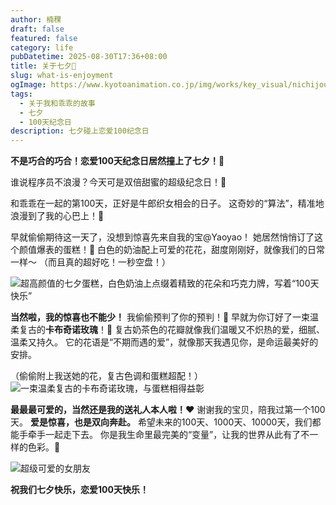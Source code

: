 ```yaml
---
author: 楠稞
draft: false
featured: false
category: life
pubDatetime: 2025-08-30T17:36+08:00
title: 关于七夕🌈
slug: what-is-enjoyment
ogImage: https://www.kyotoanimation.co.jp/img/works/key_visual/nichijou.jpg
tags:
  - 关于我和乖乖的故事
  - 七夕
  - 100天纪念日
description: 七夕碰上恋爱100纪念日
---
```



**不是巧合的巧合！恋爱100天纪念日居然撞上了七夕！💖**

谁说程序员不浪漫？今天可是双倍甜蜜的超级纪念日！🎉

和乖乖在一起的第100天，正好是牛郎织女相会的日子。
这奇妙的“算法”，精准地浪漫到了我的心巴上！🤩

早就偷偷期待这一天了，没想到惊喜先来自我的宝@Yaoyao！
她居然悄悄订了这个颜值爆表的蛋糕！🍰
白色的奶油配上可爱的花花，甜度刚刚好，就像我们的日常一样～
（而且真的超好吃！一秒空盘！）

<Img src="/images/qixicake.jpeg" alt="超高颜值的七夕蛋糕，白色奶油上点缀着精致的花朵和巧克力牌，写着“100天快乐”"/>

**当然啦，我的惊喜也不能少！**
我偷偷预判了你的预判！🤫 早就为你订好了一束温柔复古的**卡布奇诺玫瑰**！🌹
复古奶茶色的花瓣就像我们温暖又不炽热的爱，细腻、温柔又持久。
它的花语是“不期而遇的爱”，就像那天我遇见你，是命运最美好的安排。

（偷偷附上我送她的花，复古色调和蛋糕超配！）
<Img src="/images/rose.jpg" alt="一束温柔复古的卡布奇诺玫瑰，与蛋糕相得益彰"/>

**最最最可爱的，当然还是我的送礼人本人啦！❤️**
谢谢我的宝贝，陪我过第一个100天。
**爱是惊喜，也是双向奔赴。** 希望未来的100天、1000天、10000天，我们都能手牵手一起走下去。
你是我生命里最完美的“变量”，让我的世界从此有了不一样的色彩。🌈

<Img src="/images/yaoyao.JPG" alt="超级可爱的女朋友"/>

**祝我们七夕快乐，恋爱100天快乐！**
